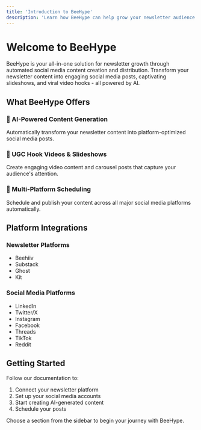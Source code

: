 ```yaml
---
title: 'Introduction to BeeHype'
description: 'Learn how BeeHype can help grow your newsletter audience through automated social media content'
---
```


# Welcome to BeeHype

BeeHype is your all-in-one solution for newsletter growth through automated social media content creation and distribution. Transform your newsletter content into engaging social media posts, captivating slideshows, and viral video hooks - all powered by AI.

## What BeeHype Offers

### 🤖 AI-Powered Content Generation
Automatically transform your newsletter content into platform-optimized social media posts.

### 🎥 UGC Hook Videos & Slideshows
Create engaging video content and carousel posts that capture your audience's attention.

### 📅 Multi-Platform Scheduling
Schedule and publish your content across all major social media platforms automatically.

## Platform Integrations

### Newsletter Platforms
- Beehiiv
- Substack
- Ghost
- Kit

### Social Media Platforms
- LinkedIn
- Twitter/X
- Instagram
- Facebook
- Threads
- TikTok
- Reddit

## Getting Started

Follow our documentation to:
1. Connect your newsletter platform
2. Set up your social media accounts
3. Start creating AI-generated content
4. Schedule your posts

Choose a section from the sidebar to begin your journey with BeeHype. 